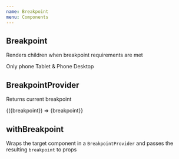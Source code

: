 ```yaml
---
name: Breakpoint
menu: Components
---
```



## Breakpoint

Renders children when breakpoint requirements are met

<Playground>
  <Breakpoint only="phone">
    <Text>Only phone</Text>
  </Breakpoint>
  <Breakpoint down="tablet">
    <Text>Tablet & Phone</Text>
  </Breakpoint>
  <Breakpoint up="desktop">
    <Text>Desktop</Text>
  </Breakpoint>
</Playground>

## BreakpointProvider

Returns current breakpoint

<Playground>
  <BreakpointProvider>
    {({breakpoint}) => <Text>{breakpoint}</Text>}
  </BreakpointProvider>
</Playground>

## withBreakpoint

Wraps the target component in a `BreakpointProvider` and passes the resulting `breakpoint` to props
